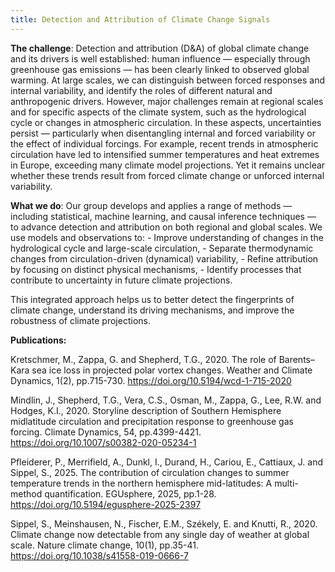 ```yaml
---
title: Detection and Attribution of Climate Change Signals 
---
```


**The challenge**: Detection and attribution (D&A) of global climate change and its drivers is well established: human influence — especially through greenhouse gas emissions — has been clearly linked to observed global warming. At large scales, we can distinguish between forced responses and internal variability, and identify the roles of different natural and anthropogenic drivers. However, major challenges remain at regional scales and for specific aspects of the climate system, such as the hydrological cycle or changes in atmospheric circulation. In these aspects, uncertainties persist — particularly when disentangling internal and forced variability or the effect of individual forcings. For example, recent trends in atmospheric circulation have led to intensified summer temperatures and heat extremes in Europe, exceeding many climate model projections. Yet it remains unclear whether these trends result from forced climate change or unforced internal variability.

**What we do**: Our group develops and applies a range of methods — including statistical, machine learning, and causal inference techniques — to advance detection and attribution on both regional and global scales. We use models and observations to:
- Improve understanding of changes in the hydrological cycle and large-scale circulation,
- Separate thermodynamic changes from circulation-driven (dynamical) variability,
- Refine attribution by focusing on distinct physical mechanisms,
- Identify processes that contribute to uncertainty in future climate projections.

This integrated approach helps us to better detect the fingerprints of climate change, understand its driving mechanisms, and improve the robustness of climate projections.

**Publications:**

Kretschmer, M., Zappa, G. and Shepherd, T.G., 2020. The role of Barents–Kara sea ice loss in projected polar vortex changes. Weather and Climate Dynamics, 1(2), pp.715-730. [https://doi.org/10.5194/wcd-1-715-2020](https://doi.org/10.5194/wcd-1-715-2020)

Mindlin, J., Shepherd, T.G., Vera, C.S., Osman, M., Zappa, G., Lee, R.W. and Hodges, K.I., 2020. Storyline description of Southern Hemisphere midlatitude circulation and precipitation response to greenhouse gas forcing. Climate Dynamics, 54, pp.4399-4421. [https://doi.org/10.1007/s00382-020-05234-1](https://doi.org/10.1007/s00382-020-05234-1)

Pfleiderer, P., Merrifield, A., Dunkl, I., Durand, H., Cariou, E., Cattiaux, J. and Sippel, S., 2025. The contribution of circulation changes to summer temperature trends in the northern hemisphere mid-latitudes: A multi-method quantification. EGUsphere, 2025, pp.1-28. [https://doi.org/10.5194/egusphere-2025-2397](https://doi.org/10.5194/egusphere-2025-2397)

Sippel, S., Meinshausen, N., Fischer, E.M., Székely, E. and Knutti, R., 2020. Climate change now detectable from any single day of weather at global scale. Nature climate change, 10(1), pp.35-41. [https://doi.org/10.1038/s41558-019-0666-7](https://doi.org/10.1038/s41558-019-0666-7)